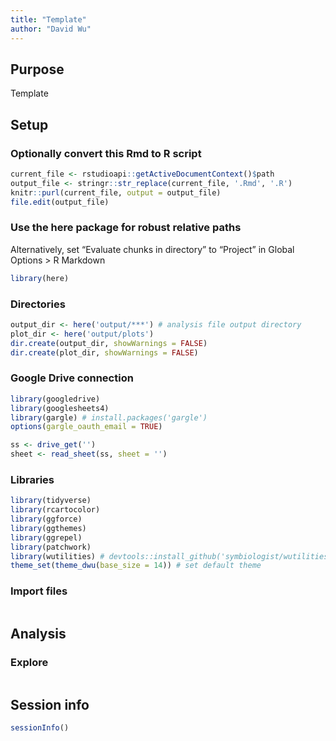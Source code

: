 ```yaml
---
title: "Template"
author: "David Wu"
---
```

## Purpose
Template

## Setup
### Optionally convert this Rmd to R script 
```r
current_file <- rstudioapi::getActiveDocumentContext()$path
output_file <- stringr::str_replace(current_file, '.Rmd', '.R')
knitr::purl(current_file, output = output_file)
file.edit(output_file)
```

### Use the here package for robust relative paths
Alternatively, set "Evaluate chunks in directory" to "Project" in Global Options > R Markdown
```r
library(here)
```

### Directories
```r
output_dir <- here('output/***') # analysis file output directory
plot_dir <- here('output/plots')
dir.create(output_dir, showWarnings = FALSE)
dir.create(plot_dir, showWarnings = FALSE)
```

### Google Drive connection
```r
library(googledrive)
library(googlesheets4)
library(gargle) # install.packages('gargle')
options(gargle_oauth_email = TRUE)

ss <- drive_get('')
sheet <- read_sheet(ss, sheet = '')
```

### Libraries
```r
library(tidyverse)
library(rcartocolor)
library(ggforce)
library(ggthemes)
library(ggrepel)
library(patchwork)
library(wutilities) # devtools::install_github('symbiologist/wutilities')
theme_set(theme_dwu(base_size = 14)) # set default theme
```

### Import files
```r

```


## Analysis
### Explore
```r

```


## Session info
```r
sessionInfo()
```
